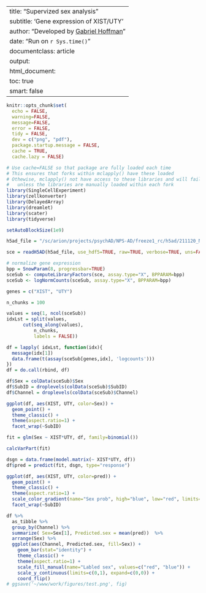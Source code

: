 
--
title: "Supervized sex analysis"
subtitle: 'Gene expression of XIST/UTY'
author: "Developed by [Gabriel Hoffman](http://gabrielhoffman.github.io/)"
date: "Run on `r Sys.time()`"
documentclass: article
output: 
  html_document:
  toc: true
  smart: false
---


<!--- 

cd /sc/arion/projects/CommonMind/hoffman/NPS-AD/work/nps_ad/freeze_v2
ml python git
git pull
R --vanilla

system("git pull"); rmarkdown::render("get_sex_expression_v2.Rmd");


# https://hoffmg01.u.hpc.mssm.edu/eval_methods/dreamlet/mathys_Nature_2019.html

--->



```r
knitr::opts_chunk$set(
  echo = FALSE,
  warning=FALSE,
  message=FALSE,
  error = FALSE,
  tidy = FALSE,
  dev = c("png", "pdf"),
  package.startup.message = FALSE,
  cache = TRUE,
  cache.lazy = FALSE)
```

```r
# Use cache=FALSE so that package are fully loaded each time
# This ensures that forks within mclapply() have these loaded
# Othewise, mclapply() not have access to these libraries and will fail 
#   unless the libraries are manually loaded within each fork
library(SingleCellExperiment)
library(zellkonverter)
library(DelayedArray)
library(dreamlet)
library(scater)
library(tidyverse)

setAutoBlockSize(1e9)
```

```r
h5ad_file = "/sc/arion/projects/psychAD/NPS-AD/freeze1_rc/h5ad/211120_NPS-AD_roundMerged_pass2_res20_anno_meta.h5ad"

sce = readH5AD(h5ad_file, use_hdf5=TRUE, raw=TRUE, verbose=TRUE, uns=FALSE)

# normalize gene expression
bpp = SnowParam(8, progressbar=TRUE)
sceSub <- computeLibraryFactors(sce, assay.type="X", BPPARAM=bpp)
sceSub <- logNormCounts(sceSub, assay.type="X", BPPARAM=bpp)
```

```r
genes = c("XIST", "UTY")

n_chunks = 100

values = seq(1, ncol(sceSub))
idxLst = split(values,      
      cut(seq_along(values),
          n_chunks,
          labels = FALSE))

df = lapply( idxLst, function(idx){
  message(idx[1])
  data.frame(t(assay(sceSub[genes,idx], 'logcounts')))
})
df = do.call(rbind, df)

df$Sex = colData(sceSub)$Sex
df$SubID = droplevels(colData(sceSub)$SubID)
df$Channel = droplevels(colData(sceSub)$Channel)
```

```r
ggplot(df, aes(XIST, UTY, color=Sex)) + 
  geom_point() + 
  theme_classic() +
  theme(aspect.ratio=1) +
  facet_wrap(~SubID)
```

```r
fit = glm(Sex ~ XIST*UTY, df, family=binomial())

calcVarPart(fit)

dsgn = data.frame(model.matrix(~ XIST*UTY, df))
df$pred = predict(fit, dsgn, type="response")
```

```r
ggplot(df, aes(XIST, UTY, color=pred)) + 
  geom_point() + 
  theme_classic() +
  theme(aspect.ratio=1) + 
  scale_color_gradient(name="Sex prob", high="blue", low="red", limits=c(0,1)) +
  facet_wrap(~SubID)
```

```r
df %>%
  as_tibble %>%
  group_by(Channel) %>%
  summarize( Sex=Sex[1], Predicted.sex = mean(pred))  %>%
  arrange(Sex) %>%
  ggplot(aes(Channel, Predicted.sex, fill=Sex)) + 
    geom_bar(stat="identity") +
    theme_classic() +
    theme(aspect.ratio=1) + 
    scale_fill_manual(name="Labled sex", values=c("red", "blue")) + 
    scale_y_continuous(limits=c(0,1), expand=c(0,0)) +
    coord_flip() 
# ggsave('~/www/work/figures/test.png', fig)
```

























